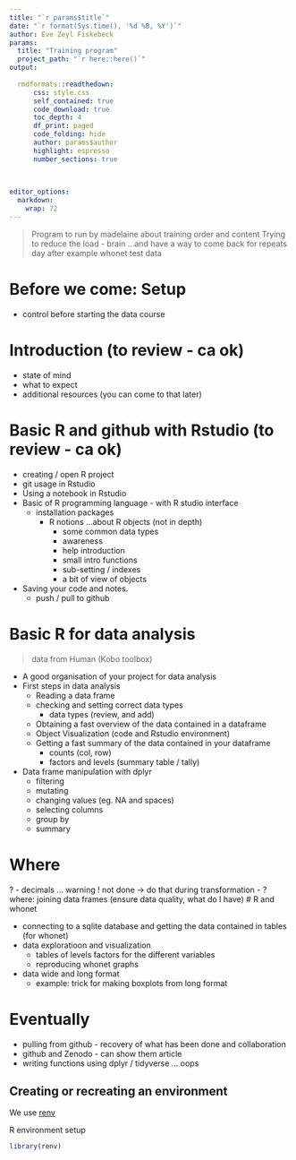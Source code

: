 ---
title: "`r params$title`"
date: "`r format(Sys.time(), '%d %B, %Y')`"
author: Eve Zeyl Fiskebeck
params:
  title: "Training program" 
  project_path: "`r here::here()`"
output: 
  
  rmdformats::readthedown:
      css: style.css
      self_contained: true
      code_download: true
      toc_depth: 4
      df_print: paged
      code_folding: hide
      author: params$author
      highlight: espresso
      number_sections: true
      

  
editor_options: 
  markdown: 
    wrap: 72
---


> Program to run by madelaine about training order and content 
> Trying to reduce the load - brain ...and have a way to come back for repeats day after
> example whonet test data 


# Before we come: Setup

- control before starting the data course

# Introduction (to review - ca ok)
- state of mind 
- what to expect
- additional resources (you can come to that later)

# Basic R and github with Rstudio (to review - ca ok)

- creating / open R project 
- git usage in Rstudio
- Using a notebook in Rstudio 
- Basic of R programming language - with R studio interface
  - installation packages 
    - R notions ...about R objects (not in depth)
      - some common data types
      - awareness 
      - help introduction
      - small intro functions
      - sub-setting / indexes
      - a bit of view of objects 
      
- Saving your code and notes. 
  - push / pull to github

# Basic R for data analysis
> data from Human (Kobo toolbox)

- A good organisation of your project for data analysis
- First steps in data analysis
  - Reading a data frame
  - checking and setting correct data types 
    - data types (review, and add)
  - Obtaining a fast overview of the data contained in a dataframe
  - Object Visualization (code and Rstudio environment)
  - Getting a fast summary of the data contained in your dataframe
    - counts (col, row)
    - factors and levels (summary table / tally)

- Data frame manipulation with dplyr 
  - filtering
  - mutating
  - changing values (eg. NA and spaces) 
  - selecting columns 
  - group by
  - summary 


# Where 
? - decimals ... warning ! not done -> do that during transformation 
- ? where: joining data frames
(ensure data quality, what do I have)
# R and whonet

- connecting to a sqlite database and getting the data contained in tables (for whonet)
- data exploratioon and visualization
  - tables of levels factors for the different variables
  - reproducing whonet graphs 
  
- data wide and long format 
  - example: trick for making boxplots from long format 


# Eventually 
- pulling from github  - recovery of what has been done and collaboration
- github and Zenodo - can show them article 
- writing functions using dplyr / tidyverse ... oops

##  Creating or recreating an environment 
We use [renv](https://rstudio.github.io/renv/articles/renv.html)

R environment setup 
```{r renv setup}
library(renv)
```




